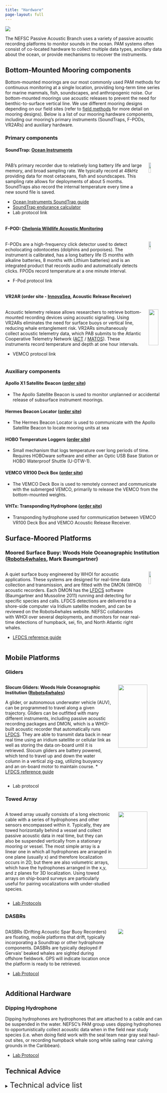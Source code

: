 ```yaml
---
title: "Hardware"
page-layout: full
---
```

![](/figs/infographics/NEFSC_specie_boat.png)

The NEFSC Passive Acoustic Branch uses a variety of passive acoustic recording platforms to monitor sounds in the ocean. PAM systems often consist of co-located hardware to collect multiple data types, ancillary data about the ocean, or provide mechanisms to recover the instruments.

## Bottom-Mounted Mooring components

Bottom-mounted moorings are our most commonly used PAM methods for continuous monitoring at a single location, providing long-term time series for marine mammals, fish, soundscapes, and anthropogenic noise. Our bottom-mounted moorings use acoustic releases to prevent the need for benthic-to-surface vertical line. We use different mooring designs depending on our field sites (refer to [field methods](https://nefsc.github.io/NEFSC_PAB_lab_manual/content/FieldMethods/FieldMethods.html) for more detail on mooring designs). Below is a list of our mooring hardware components, including our mooring’s primary instruments (SoundTraps, F-PODs, VR2ARs) and auxiliary hardware.

### Primary components

#### SoundTrap: [Ocean Instruments](https://www.oceaninstruments.co.nz/product/soundtrap-st600-std-long-term-recorder/)

:::::::::::::: {.columns}
::: {.column width="90%"}

PAB’s primary recorder due to relatively long battery life and large memory, and broad sampling rate. We typically record at 48kHz providing data for most cetaceans, fish and soundscapes. This sampling rate allows for deployments of about 5 months. SoundTraps also record the internal temperature every time a new sound file is saved. 


* [Ocean Instruments SoundTrap guide](https://drive.google.com/file/d/1upLq-g1WelZr6P0-W1eXaOoZqM6sPbdo/view?usp=sharing)
* [SoundTrap endurance calculator](https://www.data.oceaninstruments.co.nz/endurance)
* Lab protocol link

:::
::: {.column width="10%"}

![](/content/Hardware/images/Soundtrap.icon.png){width=40%}

:::
::::::::::::::

#### F-POD: [Chelonia Wildlife Acoustic Monitoring](https://www.chelonia.co.uk/f-pod/)

:::::::::::::: {.columns}
::: {.column width="90%"}

F-PODs are a high-frequency click detector used to detect echolocating odontocetes (dolphins and porpoises). The instrument is calibrated, has a long battery life (5 months with alkaline batteries, 8 months with Lithium batteries) and is an integrated product that records audio and automatically detects clicks. FPODs record temperature at a one minute interval. 


* F-Pod protocol link

:::
::: {.column width="10%"}

![](/content/Hardware/images/Fpod.icon.png){width=40%}

:::
::::::::::::::

#### VR2AR (order site \- [InnovaSea](https://www.innovasea.com/fish-tracking/products/acoustic-receivers/), Acoustic Release Receiver)

:::::::::::::: {.columns}
::: {.column width="90%"}

Acoustic telemetry release allows researchers to retrieve bottom-mounted recording devices using acoustic signalling. Using VR2ARs eliminates the need for surface buoys or vertical line, reducing whale entanglement risk. VR2ARs simultaneously collect acoustic telemetry data, which PAB submits to the Atlantic Cooperative Telemetry Network ([ACT](https://theactnetwork.com/) / [MATOS](https://matos.asascience.com/)). These instruments record temperature and depth at one hour intervals. 
  

* VEMCO protocol link

:::
::: {.column width="10%"}

![](/content/Hardware/images/vemco.icon.png){width=80%}

:::
::::::::::::::

### Auxiliary components 

#### Apollo X1 Satellite Beacon ([order site](https://xeostech.com/apollo-x1))

* The Apollo Satellite Beacon is used to monitor unplanned or accidental release of subsurface instrument moorings.

#### Hermes Beacon Locator ([order site](https://xeostech.com/hermes))

* The Hermes Beacon Locator is used to communicate with the Apollo Satellite Beacon to locate mooring units at sea

#### HOBO Temperature Loggers ([order site](https://www.onsetcomp.com/products/data-loggers/utbi-001))

* Small mechanism that logs temperature over long periods of time. Requires HOBOware software and either an Optic USB Base Station or HOBO Waterproof Shuttle (U-DTW-1).

#### VEMCO VR100 Deck Box ([order site](https://www.oceans-research.com/vr100/))

* The VEMCO Deck Box is used to remotely connect and communicate with the submerged VEMCO, primarily to release the VEMCO from the bottom-mounted weights.

#### VHTx: Transponding Hydrophone ([order site](https://www.oceans-research.com/vhtx/))

* Transponding hydrophone used for communication between VEMCO VR100 Deck Box and VEMCO Acoustic Release Receiver.

## Surface-Moored Platforms

### Moored Surface Buoy: Woods Hole Oceanographic Institution ([Robots4whales](https://robots4whales.whoi.edu/platforms/moored-buoy/), Mark Baumgartner)

:::::::::::::: {.columns}
::: {.column width="90%"}

A quiet surface buoy engineered by WHOI for acoustic applications. These systems are designed for real-time data collection and transmission, and are fitted with the DMON (WHOI) acoustic recorders. Each DMON has the [LFDCS](https://nefsc.github.io/NEFSC_PAB_lab_manual/content/Software/Software.html#low-frequency-detection-and-classification-system-lfdcs-baleen-whale-detector-and-classifier) software (Baumgartner and Mussoline 2011) running and detecting for specific species and calls.  LFDCS detections are delivered to a shore-side computer via Iridium satellite modem, and can be reviewed on the Robots4whales website. NEFSC collaborates with WHOI over several deployments, and monitors for near real-time detections of humpback, sei, fin, and North Atlantic right whales. 

* [LFDCS reference guide](https://repository.library.noaa.gov/view/noaa/48671)

:::
::: {.column width="10%"}

![](/content/Hardware/images/MOORED-BUOY.png){width=40%}

:::
::::::::::::::


## Mobile Platforms

### Gliders

:::::::::::::: {.columns}
::: {.column width="70%"}

 **Slocum Gliders: Woods Hole Oceanographic Institution ([Robots4whales](https://robots4whales.whoi.edu/platforms/slocum-glider/))**

A glider, or autonomous underwater vehicle (AUV), can be programmed to travel along a given trajectory. Gliders can be outfitted with many different instruments, including passive acoustic recording packages and DMON, which is a WHOI-built acoustic recorder that automatically runs [LFDCS](https://nefsc.github.io/NEFSC_PAB_lab_manual/content/Software/Software.html#low-frequency-detection-and-classification-system-lfdcs-baleen-whale-detector-and-classifier). They are able to transmit data back in near real time using an iridium satellite or cellular link as well as storing the data on-board until it is retrieved. Slocum gliders are battery powered, which tend to travel up and down the water column in a vertical zig-zag, utilizing buoyancy and an on-board motor to maintain course.
* [LFDCS reference guide](https://repository.library.noaa.gov/view/noaa/48671)

:::
::: {.column width="30%"}

![](/content/Hardware/images/SLOCUM-GLIDER.png){width=80%}

:::
::::::::::::::

* Lab protocol

### Towed Array 

:::::::::::::: {.columns}
::: {.column width="70%"}

A towed array usually consists of a long electronic cable with a series of hydrophones and other sensors encompassed within it. Typically, they are towed horizontally behind a vessel and collect passive acoustic data in real time, but they can also be suspended vertically from a stationary mooring or vessel. The most simple array is a linear one in which all hydrophones are arranged in one plane (usually x) and therefore localization occurs in 2D, but there are also volumetric arrays, which have the hydrophones arranged in the x,y, and z planes for 3D localization. Using towed arrays on ship-board surveys are particularly useful for pairing vocalizations with under-studied species.


:::
::: {.column width="30%"}

![](/content/Hardware/images/SHIP-TOWED-ARRAY.png){width=80%}

:::
::::::::::::::

* [Lab Protocols](https://drive.google.com/drive/folders/1nQI9PQkyzDe7hP53RlUzBnHaYxUoo3s8)

### DASBRs 

:::::::::::::: {.columns}
::: {.column width="70%"}

DASBRs (Drifting Acoustic Spar Buoy Recorders) are floating, mobile platforms that drift, typically incorporating a Soundtrap or other hydrophone components. DASBRs are typically deployed if Gervais’ beaked whales are sighted during offshore fieldwork. GPS will indicate location once the platform is ready to be retrieved.

* [Lab Protocol](https://docs.google.com/document/d/13FeiyPSnvGXLOZfFxmZceHb_1UlwR0YP/edit?tab=t.0)

:::
::: {.column width="30%"}

![](/content/Hardware/images/DASBR.2.png)

:::
::::::::::::::


## Additional Hardware

### Dipping Hydrophone 

Dipping hydrophones are hydrophones that are attached to a cable and can be suspended in the water. NEFSC’s PAM group uses dipping hydrophones to opportunistically collect acoustic data when in the field near study species (i.e. when doing field work with the seal team near gray seal haul-out sites, or recording humpback whale song while sailing near calving grounds in the Caribbean).

* [Lab Protocol](https://docs.google.com/document/d/17L0CEr6XYmXnvDHzgUtjk7NDoLuuo8aQ/edit)



## Technical Advice

<details>

<summary><font size = "5">Technical advice list</font></summary>


**When should I replace my VR2AR / ASCENT-AR acoustic release battery?**

* Replace the release motor AA batteries once they indicate they are approaching 25%. It is very strange that they did not last longer (5 years estimated life expectancy), but once you replace them, you will be prompted to reset the battery indicator within the VUE software. Vue should then indicate that they are at 100% again with the new batteries. You can then monitor the percentages in future deployments; if they continue to drop towards 25% quickly (within a year or two), then the receiver may be faulty or would at least warrant a call to Innovasea/Vemco to see what might be going on.  
* Web resources:  
  * INNOVAsea: [When should I replace acoustic release battery?](https://support.fishtracking.innovasea.com/s/article/When-should-I-replace-my-VR2AR-ASCENT-acoustic-release-battery)  
  * INNOVAsea: [How to change the AA release battery](https://support.fishtracking.innovasea.com/s/article/How-do-I-change-the-AA-release-battery-in-my-VR2AR-ASCENT)

**Flooded ST600s**

* Sent them back to Ocean Instruments to be fixed  
* Email chains:  
  * [First ST600s flooded](https://drive.google.com/file/d/1GImB989mVDIIf2ORAn2mwT8pNbH5rpMz/view?usp=drive_link)  
  * [Instructions for return](https://drive.google.com/file/d/19kJQtU3yk-t8OMcwjKXLUxtM3EC94L1C/view?usp=drive_link)

**ST600 Battery bay malfunction**

* Lots of advice from John Atkins \- ended up needing to send back to be fixed  
* Email chains:  
  * [ST600 with one battery bay nonfunctional](https://drive.google.com/file/d/1If67SQuWS5amUWraMGj7D1jQVHAFLHf6/view?usp=drive_link)

**ST600 clock drift**

* Outcome \- John Atkins was going to push a universal fix for this  
* Email chains:  
  * [Clock Drift](https://drive.google.com/file/d/1S697qXnuB-xhNNiEs0KaXODroJyiQMVE/view?usp=drive_link)  
  * [Fix clock drift manually](https://drive.google.com/file/d/1fQb9_XiKwVxegYYUvwQz9s1-ZqqcArrM/view?usp=drive_link)  
  * This email conversation can also be found on the server here: \\\\stellwagen.nefsc.noaa.gov\\stellwagen\\MANUALS\_SOFTWARE\_CODE LIBRARY\\HARDWARE\\SoundTraps

**ST600 Broken Hydrophone**

* Need to be sent back for repair  
* Email chain:  
  * [Broken hydrophone](https://drive.google.com/file/d/1_3e-nJLZ5C6a-rbKnhVutBTsr6bolDzA/view?usp=drive_link)

**Apollo Beacon Voltage**

* Info on when to switch out batteries 2v is low, 2.5v  is plenty  
* Email chain:  
  * [Apollo beacon battery voltage](https://drive.google.com/file/d/1eI8eAdZqxqj6vss9Jx2pIV9ZlqfPJ_AC/view?usp=drive_link)

**FPOD Batteries**

* Info on what types of batteries are compatible with FPODs  
* Additional resources:  
  * [FPOD battery guide from manual](https://drive.google.com/file/d/13hkncRfZVod3fCwQtu3g13EQvEiVxOcN/view?usp=drive_link)

**Piston phone ST calibration**

* How to use the pistonphone to calibrate the STs  
* Email chain:  
  * [Pistonphone protocol](https://drive.google.com/file/d/1u6tWJSvCm1_CjszZn7Tnfn303O06RCj3/view?usp=drive_link)

**Hydrophone bonding issue for ST600s serial \# \<7000 **

* The bond between the hydrophone and ST600 for serial \#s prior to the 7000's can degrade over time. Need to keep an eye out on hydrophone bond to ST for older ST600s  
  * Timothy Rowell \- This did happen to the first one we had deployed in Rookery Bay Florida. Scrub gently and inspect often.  
* Email chain:  
  * [ST600 Hydrophone bonding issue](https://drive.google.com/file/d/19jdmku3WF5ZOw3tllENY0heaL6JOYohX/view?usp=drive_link)

**Data upload errors**

* Google Bucket error   
  * [Examples](https://drive.google.com/file/d/1xoWyPJskAPTCfX1kpJC9cCRtwOj0t85X/view?usp=drive_link) \- screenshots did not transfer in pdf

**ST Recording Start Time Programming**

* Error when setting recording start time to a previous/past time  
* Email chains:  
  * [Soundtrap configure failure](https://drive.google.com/file/d/13mTDNsYi7uPwTdeN1YcmMYHY7IxaquHm/view?usp=drive_link)

**VR2AR temp/depth/tilt Data**

* See email. How to download the temperature, depth, and tilt data recorded by VR2ARs  
* Email chain:  
  * [VR2AR2 record temp/depth data](https://drive.google.com/file/d/1I42Gy-5E1hGG72Y0G01k_FmweSCaZMtP/view?usp=drive_link)

**Cross-center SoundTrap Issue Documentation**

* It was brought up in a call today about a [spreadsheet](https://docs.google.com/spreadsheets/d/1HYPw2-IsgiTonLoSUGJ00FHVmN4wSoPqCmpd0fQESbk/edit#gid=0) that has been shared amongst the science centers that annotates the various SoundTrap issues folks have been experiencing. I don't see any of ours logged on there, if someone wants to and has a moment to log down our issues we've had? This is not a high priority by any means. Also I became aware of a [StackExchange page](https://bioacoustics.stackexchange.com/questions/242/st600-hardware-failures) that documents the known ST600 issues that I wanted to share with you.  
* Additional resources:  
  * [Soundtrap troubleshooting log](https://docs.google.com/spreadsheets/d/1HYPw2-IsgiTonLoSUGJ00FHVmN4wSoPqCmpd0fQESbk/edit?gid=0#gid=0)

**ST Host Connection Error from 512GB SD Card**

* Guidance on how to resolve a ST Host connection issue  
* Email chain:  
  * [SoundTrap Host USB connection issue troubleshooting help](https://drive.google.com/file/d/1R4L8T95VP2dA3tJnrcd1o4dT_aaR6z-h/view?usp=drive_link)  
* Additional resources:  
  * [How do I format EVO 256GB and 512 GB using the SoundTrap ST600 software?](https://bioacoustics.stackexchange.com/questions/1605/how-do-i-format-evo-256gb-and-512-gb-using-the-soundtrap-st600-software)

**ST Host Software v4.0.19 and manual**

* Guidance on how to resolve a ST Host connection issue. Ocean Instruments is strongly recommending SoundTrap users from here on out use ST Host version 4.0.19, which is their most recent non-beta software release. I came across this on their most recent ST600 manual. No specific reason was given other than that it will ensure correct operation of the SoundTrap recorders.  
* Additional resources:  
  * [ST600 User guide](https://drive.google.com/file/d/1ykVxSLBLNAjFntzwqIuLX6SEwOAUkKvB/view?usp=drive_link)

**ST Card Reader Download Location**

* Email chain:  
  * [ST Host v4.0.19](https://drive.google.com/file/d/1atDu25Vkg7nensG_5i64gsYET3y5FrPO/view?usp=drive_link)

</details>
